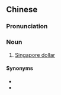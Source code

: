 {{also|新币}}
==Chinese==
{{zh-forms|s=新币}}

===Pronunciation===
{{zh-pron
|m=Xīnbì
|cat=n
}}

===Noun===
{{zh-noun}}

# [[Singapore dollar]]

====Synonyms====
* {{zh-l|新加坡元}}
* {{zh-l|新元}}

{{zh-cat|Currency}}